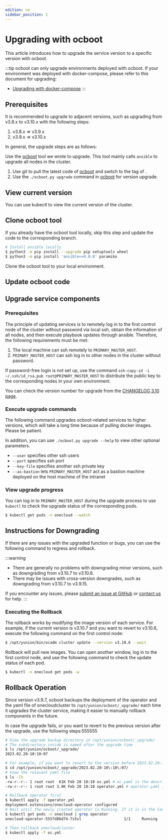 ```yaml
---
edition: ce
sidebar_position: 1
---
```


# Upgrading with ocboot

This article introduces how to upgrade the service version to a specific version with ocboot.

:::tip
ocboot can only upgrade environments deployed with ocboot. If your environment was deployed with docker-compose, please refer to this document for upgrading: 

- [Upgrading with docker-compose](./docker-compose-upgrade)
:::

## Prerequisites

It is recommended to upgrade to adjacent versions, such as upgrading from v3.8.x to v3.10.x with the following steps:

1. v3.8.x => v3.9.x
2. v3.9.x => v3.10.x

In general, the upgrade steps are as follows:

Use the [ocboot](https://github.com/yunionio/ocboot) tool we wrote to upgrade. This tool mainly calls `ansible` to upgrade all nodes in the cluster.


1. Use git to pull the latest code of [ocboot](https://github.com/yunionio/ocboot) and switch to the tag of <ReleaseVersion />.
2. Use the `./ocboot.py upgrade` command in [ocboot](https://github.com/yunionio/ocboot) for version upgrade.

## View current version

You can use kubectl to view the current version of the cluster.


<GetClusterVersion />

## Clone ocboot tool

If you already have the ocboot tool locally, skip this step and update the code to the corresponding branch.

```bash
# Install ansible locally
$ python3 -m pip install --upgrade pip setuptools wheel
$ python3 -m pip install 'ansible<=9.0.0' paramiko
```

Clone the ocboot tool to your local environment.


<OcbootClone />

## Update ocboot code


<OcbootFetchCheckout />

## Upgrade service components

### Prerequisites

The principle of updating services is to remotely log in to the first control node of the cluster without password via local ssh, obtain the information of all nodes, and then execute playbook updates through ansible. Therefore, the following requirements must be met:

1. The local machine can ssh remotely to `PRIMARY_MASTER_HOST`.
2. `PRIMARY_MASTER_HOST` can ssh log in to other nodes in the cluster without password.

If password-free login is not set up, use the command `ssh-copy-id -i ~/.ssh/id_rsa.pub root@PRIMARY_MASTER_HOST` to distribute the public key to the corresponding nodes in your own environment.

You can check the version number for upgrade from the [CHANGELOG 3.10 page](../../development/changelog/release-3_10/).

### Execute upgrade commands

The following command upgrades ocboot-related services to higher versions, which will take a long time because of pulling docker images. Please be patient.


<OcbootUpgrade />

In addition, you can use `./ocboot.py upgrade --help` to view other optional parameters.

- `--user` specifies other ssh users
- `--port` specifies ssh port
- `--key-file` specifies another ssh private key
- `--as-bastion` lets `PRIMARY_MASTER_HOST` act as a bastion machine deployed on the host machine of the intranet

### View upgrade progress

You can log in to `PRIMARY_MASTER_HOST` during the upgrade process to use `kubectl` to check the upgrade status of the corresponding pods.

```bash
$ kubectl get pods -n onecloud --watch
```

## Instructions for Downgrading

If there are any issues with the upgraded function or bugs, you can use the following command to regress and rollback.

:::warning
- There are generally no problems with downgrading minor versions, such as downgrading from v3.10.7 to v3.10.6.
- There may be issues with cross-version downgrades, such as downgrading from v3.10.7 to v3.9.15.

If you encounter any issues, please [submit an issue at GitHub](https://github.com/yunionio/cloudpods/issues) or [contact us](../../contact/) for help.
:::

### Executing the Rollback

The rollback works by modifying the image version of each service. For example, if the current version is v3.10.7 and you want to revert to v3.10.6, execute the following command on the first control node:

```bash
$ /opt/yunion/bin/ocadm cluster update --version v3.10.6 --wait
```

Rollback will pull new images. You can open another window, log in to the first control node, and use the following command to check the update status of each pod.

```bash
$ kubectl -n onecloud get pods -w
```

## Rollback Operation

Since version v3.9.7, ocboot backups the deployment of the operator and the yaml file of onecloudcluster to `/opt/yunion/ocboot/_upgrade/` each time it upgrades the cluster service, making it easier to manually rollback components in the future.

In case the upgrade fails, or you want to revert to the previous version after the upgrade, use the following steps:555555

```bash
# View the upgrade backup directory in /opt/yunion/ocboot/_upgrade/
# The subdirectory inside is named after the upgrade time
$ ls /opt/yunion/ocboot/_upgrade/
2023.02.20-10:10:07

# For example, if you want to revert to the version before 2023.02.20-10:10:07, perform the following steps.
$ cd /opt/yunion/ocboot/_upgrade/2023.02.20-10\:10\:07/
# View the relevant yaml file
$ ls -lh
-rw-r--r-- 1 root root  61K Feb 20 10:10 oc.yml # oc.yaml is the description file for onecloudcluster
-rw-r--r-- 1 root root 3.9K Feb 20 10:10 operator.yml # operator.yaml is the description file for operator deployment

# Rollback operator first
$ kubectl apply -f operator.yml
deployment.extensions/onecloud-operator configured
# Wait until the newly created operator is Running. If it is in the ContainerCreating state, wait a while.
$ kubectl get pods -n onecloud | grep operator
onecloud-operator-5557d86d74-7s5sl                   1/1     Running   0          2s

# Then rollback onecloudcluster
$ kubectl apply -f oc.yml
```